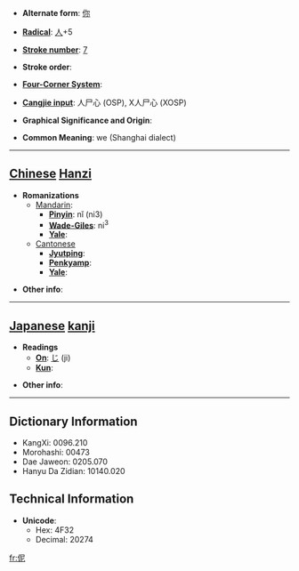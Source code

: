 * '''Alternate form''': [[你]]

* '''[[Wiktionary:Chinese radical index| Radical]]''': [[Wiktionary:Chinese radical index 人|人]]+5

* '''[[Wiktionary:Chinese total strokes index|Stroke number]]''': [[Wiktionary:Chinese total strokes index 7|7]]

* '''Stroke order''': 

* '''[[Wiktionary:Chinese four corner index|Four-Corner System]]''': 

* '''[[Wiktionary:Chinese Cangjie index|Cangjie input]]''': 人尸心 (OSP), X人尸心 (XOSP)

* '''Graphical Significance and Origin''': 

* '''Common Meaning''': we (Shanghai dialect)

----

== [[Chinese]] [[Hanzi]] ==

* '''Romanizations'''
** [[Mandarin]]:
*** '''[[Pinyin]]''': nǐ (ni3)
*** '''[[Wade-Giles]]''': ni<sup>3</sup>
*** '''[[Yale]]''': 
**[[Cantonese]]
***'''[[Jyutping]]''':
***'''[[Penkyamp]]''': 
***'''[[Yale]]''': 

* '''Other info''': 

----

== [[Japanese]] [[kanji]] ==

* '''Readings'''
** '''[[On]]''': [[じ]] (ji)
** '''[[Kun]]''': 

* '''Other info''':  

----

== Dictionary Information ==

* KangXi: 0096.210
* Morohashi: 00473
* Dae Jaweon: 0205.070
* Hanyu Da Zidian: 10140.020

== Technical Information ==

* '''Unicode''':
** Hex: 4F32
** Decimal: 20274

[[fr:伲]]